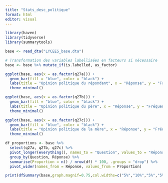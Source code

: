 ```yaml
---
title: "Stats_desc_politique"
format: html
editor: visual
---
```


```r
library(haven)
library(tidyverse)
library(summarytools)
```

```r
base <- read_dta("LYCEES_base.dta")

# Transformation des variables labellisées en facteurs si nécessaire
base <- base %>% mutate_if(is.labelled, as_factor)
```

```r
ggplot(base, aes(x = as.factor(q27a))) +
  geom_bar(fill = "blue", color = "black") +
  labs(title = "Opinion politique du répondant", x = "Réponse", y = "Fréquence") +
  theme_minimal()
```

```r
ggplot(base, aes(x = as.factor(q27b))) +
  geom_bar(fill = "blue", color = "black") +
  labs(title = "Opinion politique du père", x = "Réponse", y = "Fréquence") +
  theme_minimal()
```

```r
ggplot(base, aes(x = as.factor(q27c))) +
  geom_bar(fill = "blue", color = "black") +
  labs(title = "Opinion politique de la mère", x = "Réponse", y = "Fréquence") +
  theme_minimal()
```

```r
df_proportions <- base %>%
  select(q27a, q27b, q27c) %>%  
  pivot_longer(everything(), names_to = "Question", values_to = "Réponse") %>%
  group_by(Question, Réponse) %>%
  summarise(Proportion = n() / nrow(df) * 100, .groups = "drop") %>%
  pivot_wider(names_from = Réponse, values_from = Proportion)
```

```r
print(dfSummary(base,graph.magnif=0.75,col.widths=c("5%","10%","5%","5%","5%","5%", "5%", "5%")),max.tbl.height=600, method='render')

```
